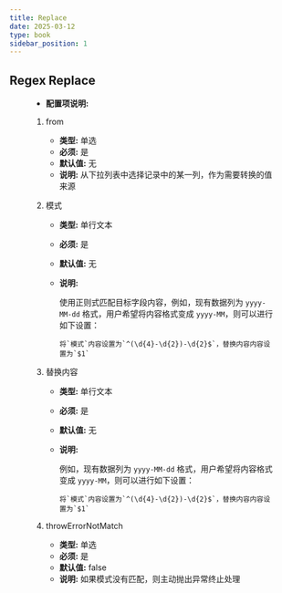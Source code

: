 ```yaml
---
title: Replace
date: 2025-03-12
type: book
sidebar_position: 1
---
```



## Regex Replace

<Figure img={require('./RegexPatternReplace.png')}/>

* **配置项说明:** 

<PluginFields>

1. from

	* **类型:** 单选
	* **必须:** 是
	* **默认值:** 无
	* **说明:** 		从下拉列表中选择记录中的某一列，作为需要转换的值来源

2. 模式

	* **类型:** 单行文本
	* **必须:** 是
	* **默认值:** 无
	* **说明:** 

		使用正则式匹配目标字段内容，例如，现有数据列为 `yyyy-MM-dd` 格式，用户希望将内容格式变成 `yyyy-MM`，则可以进行如下设置：
		
		  将`模式`内容设置为`^(\d{4}-\d{2})-\d{2}$`，替换内容内容设置为`$1`

3. 替换内容

	* **类型:** 单行文本
	* **必须:** 是
	* **默认值:** 无
	* **说明:** 

		例如，现有数据列为 `yyyy-MM-dd` 格式，用户希望将内容格式变成 `yyyy-MM`，则可以进行如下设置：
		
		  将`模式`内容设置为`^(\d{4}-\d{2})-\d{2}$`，替换内容内容设置为`$1`

4. throwErrorNotMatch

	* **类型:** 单选
	* **必须:** 是
	* **默认值:** false
	* **说明:** 		如果模式没有匹配，则主动抛出异常终止处理


</PluginFields>



